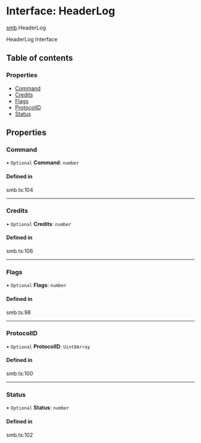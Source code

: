 # Interface: HeaderLog

[smb](/templates/protocols/javascript/modules/smb).HeaderLog

HeaderLog Interface

## Table of contents

### Properties

- [Command](/templates/protocols/javascript/modules/smb.HeaderLog#command)
- [Credits](/templates/protocols/javascript/modules/smb.HeaderLog#credits)
- [Flags](/templates/protocols/javascript/modules/smb.HeaderLog#flags)
- [ProtocolID](/templates/protocols/javascript/modules/smb.HeaderLog#protocolid)
- [Status](/templates/protocols/javascript/modules/smb.HeaderLog#status)

## Properties

### Command

• `Optional` **Command**: `number`

#### Defined in

smb.ts:104

___

### Credits

• `Optional` **Credits**: `number`

#### Defined in

smb.ts:106

___

### Flags

• `Optional` **Flags**: `number`

#### Defined in

smb.ts:98

___

### ProtocolID

• `Optional` **ProtocolID**: `Uint8Array`

#### Defined in

smb.ts:100

___

### Status

• `Optional` **Status**: `number`

#### Defined in

smb.ts:102
